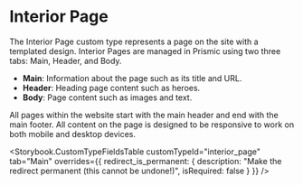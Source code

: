 

<Meta title="Interior Pages/About Interior Pages" />

# Interior Page

The Interior Page custom type represents a page on the site with a templated
design. Interior Pages are managed in Prismic using two three tabs: Main,
Header, and Body.

- **Main**: Information about the page such as its title and URL.
- **Header**: Heading page content such as heroes.
- **Body**: Page content such as images and text.

All pages within the website start with the main header and end with the main
footer. All content on the page is designed to be responsive to work on both
mobile and desktop devices.

<Storybook.CustomTypeFieldsTable
  customTypeId="interior_page"
  tab="Main"
  overrides={{
    redirect_is_permanent: {
      description: "Make the redirect permanent (this cannot be undone!)",
      isRequired: false
    }
  }}
/>
